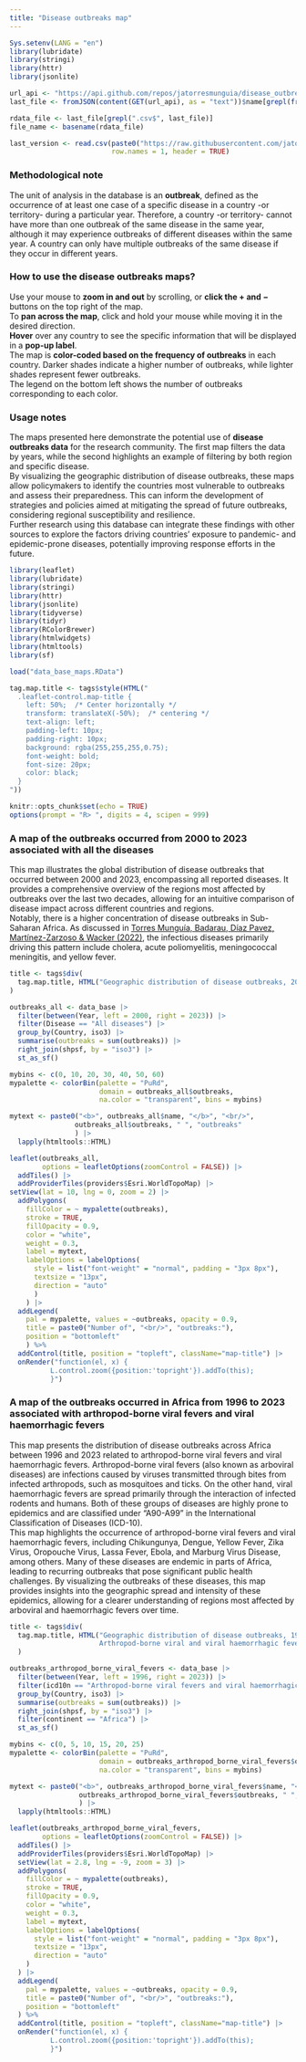 ---
title: "Disease outbreaks map"
---

```{r load_data, include=FALSE, message=FALSE, warning=FALSE}

Sys.setenv(LANG = "en")
library(lubridate)
library(stringi)
library(httr)
library(jsonlite)

url_api <- "https://api.github.com/repos/jatorresmunguia/disease_outbreak_news/contents/Last%20update"
last_file <- fromJSON(content(GET(url_api), as = "text"))$name[grepl(fromJSON(content(GET(url_api), as = "text"))$name, pattern = paste0("^outbreaks"))]

rdata_file <- last_file[grepl(".csv$", last_file)]
file_name <- basename(rdata_file)

last_version <- read.csv(paste0("https://raw.githubusercontent.com/jatorresmunguia/disease_outbreak_news/refs/heads/main/Last%20update", "/", rdata_file),
                         row.names = 1, header = TRUE)

```

::: {.callout-important appearance="simple" collapse="true"}
### Methodological note
The unit of analysis in the database is an **outbreak**, defined as the occurrence of at least one case of a specific disease in a country -or territory- during a particular year. Therefore, a country -or territory- cannot have more than one outbreak of the same disease in the same year, although it may experience outbreaks of different diseases within the same year. A country can only have multiple outbreaks of the same disease if they occur in different years.
:::

::: {.callout-caution appearance="simple" collapse="true"}
### How to use the disease outbreaks maps?
Use your mouse to **zoom in and out** by scrolling, or **click the + and −** buttons on the top right of the map.<br>
To **pan across the map**, click and hold your mouse while moving it in the desired direction.<br>
**Hover** over any country to see the specific information that will be displayed in a **pop-up label**.<br>
The map is **color-coded based on the frequency of outbreaks** in each country. Darker shades indicate a higher number of outbreaks, while lighter shades represent fewer outbreaks.<br>
The legend on the bottom left shows the number of outbreaks corresponding to each color.
:::

::: {.callout-tip appearance="simple" collapse="true"}
### Usage notes
The maps presented here demonstrate the potential use of **disease outbreaks data** for the research community. The first map filters the data by years, while the second highlights an example of filtering by both region and specific disease. <br> 
By visualizing the geographic distribution of disease outbreaks, these maps allow policymakers to identify the countries most vulnerable to outbreaks and assess their preparedness. This can inform the development of strategies and policies aimed at mitigating the spread of future outbreaks, considering regional susceptibility and resilience. <br> 
Further research using this database can integrate these findings with other sources to explore the factors driving countries' exposure to pandemic- and epidemic-prone diseases, potentially improving response efforts in the future.
:::

```{r map_outbreaks_config, include=FALSE, message=FALSE, warning=FALSE, echo=FALSE}
library(leaflet)
library(lubridate)
library(stringi)
library(httr)
library(jsonlite)
library(tidyverse)
library(tidyr)
library(RColorBrewer)
library(htmlwidgets)
library(htmltools)
library(sf)

load("data_base_maps.RData")

tag.map.title <- tags$style(HTML("
  .leaflet-control.map-title { 
    left: 50%;  /* Center horizontally */
    transform: translateX(-50%);  /* centering */
    text-align: left;
    padding-left: 10px; 
    padding-right: 10px; 
    background: rgba(255,255,255,0.75);
    font-weight: bold;
    font-size: 20px;
    color: black;
  }
"))

knitr::opts_chunk$set(echo = TRUE)
options(prompt = "R> ", digits = 4, scipen = 999)

```

### A map of the outbreaks occurred from 2000 to 2023 associated with all the diseases
This map illustrates the global distribution of disease outbreaks that occurred between 2000 and 2023, encompassing all reported diseases. It provides a comprehensive overview of the regions most affected by outbreaks over the last two decades, allowing for an intuitive comparison of disease impact across different countries and regions. <br>
Notably, there is a higher concentration of disease outbreaks in Sub-Saharan Africa. As discussed in <a href="https://doi.org/10.1038/s41597-022-01797-2" target="_blank">Torres Munguía, Badarau, Díaz Pavez, Martínez-Zarzoso & Wacker (2022)</a>, the infectious diseases primarily driving this pattern include cholera, acute poliomyelitis, meningococcal meningitis, and yellow fever.
```{r map_outbreaks_all, include=TRUE, message=FALSE, warning=FALSE, echo=FALSE}

title <- tags$div(
  tag.map.title, HTML("Geographic distribution of disease outbreaks, 2000-2023")
)

outbreaks_all <- data_base |> 
  filter(between(Year, left = 2000, right = 2023)) |>
  filter(Disease == "All diseases") |>
  group_by(Country, iso3) |>
  summarise(outbreaks = sum(outbreaks)) |>
  right_join(shpsf, by = "iso3") |>
  st_as_sf() 

mybins <- c(0, 10, 20, 30, 40, 50, 60)
mypalette <- colorBin(palette = "PuRd", 
                      domain = outbreaks_all$outbreaks,
                      na.color = "transparent", bins = mybins)

mytext <- paste0("<b>", outbreaks_all$name, "</b>", "<br/>",
                outbreaks_all$outbreaks, " ", "outbreaks"
                ) |>
  lapply(htmltools::HTML)

leaflet(outbreaks_all,
        options = leafletOptions(zoomControl = FALSE)) |>
  addTiles() |> 
  addProviderTiles(providers$Esri.WorldTopoMap) |>
setView(lat = 10, lng = 0, zoom = 2) |>
  addPolygons(
    fillColor = ~ mypalette(outbreaks),
    stroke = TRUE,
    fillOpacity = 0.9,
    color = "white",
    weight = 0.3,
    label = mytext,
    labelOptions = labelOptions(
      style = list("font-weight" = "normal", padding = "3px 8px"),
      textsize = "13px",
      direction = "auto"
      )
    ) |>
  addLegend(
    pal = mypalette, values = ~outbreaks, opacity = 0.9,
    title = paste0("Number of", "<br/>", "outbreaks:"),
    position = "bottomleft"
    ) %>%
  addControl(title, position = "topleft", className="map-title") |>
  onRender("function(el, x) {
          L.control.zoom({position:'topright'}).addTo(this);
          }")

```

### A map of the outbreaks occurred in Africa from 1996 to 2023 associated with arthropod-borne viral fevers and viral haemorrhagic fevers
This map presents the distribution of disease outbreaks across Africa between 1996 and 2023 related to arthropod-borne viral fevers and viral haemorrhagic fevers. Arthropod-borne viral fevers (also known as arboviral diseases) are infections caused by viruses transmitted through bites from infected arthropods, such as mosquitoes and ticks. On the other hand, viral haemorrhagic fevers are spread primarily through the interaction of infected rodents and humans. Both of these groups of diseases are highly prone to epidemics and are classified under "A90-A99" in the International Classification of Diseases (ICD-10). <br>
This map highlights the occurrence of arthropod-borne viral fevers and viral haemorrhagic fevers, including Chikungunya, Dengue, Yellow Fever, Zika Virus, Oropouche Virus, Lassa Fever, Ebola, and Marburg Virus Disease, among others. Many of these diseases are endemic in parts of Africa, leading to recurring outbreaks that pose significant public health challenges. By visualizing the outbreaks of these diseases, this map provides insights into the geographic spread and intensity of these epidemics, allowing for a clearer understanding of regions most affected by arboviral and haemorrhagic fevers over time.
```{r map_outbreaks_viral_fevers, include=TRUE, message=FALSE, warning=FALSE, echo=FALSE}

title <- tags$div(
  tag.map.title, HTML("Geographic distribution of disease outbreaks, 1996-2023 <br> 
                      Arthropod-borne viral and viral haemorrhagic fevers in Africa")
  )

outbreaks_arthropod_borne_viral_fevers <- data_base |> 
  filter(between(Year, left = 1996, right = 2023)) |>
  filter(icd10n == "Arthropod-borne viral fevers and viral haemorrhagic fevers") |>
  group_by(Country, iso3) |>
  summarise(outbreaks = sum(outbreaks)) |>
  right_join(shpsf, by = "iso3") |>
  filter(continent == "Africa") |>
  st_as_sf() 

mybins <- c(0, 5, 10, 15, 20, 25)
mypalette <- colorBin(palette = "PuRd", 
                      domain = outbreaks_arthropod_borne_viral_fevers$outbreaks,
                      na.color = "transparent", bins = mybins)

mytext <- paste0("<b>", outbreaks_arthropod_borne_viral_fevers$name, "</b>", "<br/>",
                 outbreaks_arthropod_borne_viral_fevers$outbreaks, " ", "outbreaks"
                 ) |>
  lapply(htmltools::HTML)

leaflet(outbreaks_arthropod_borne_viral_fevers,
        options = leafletOptions(zoomControl = FALSE)) |>
  addTiles() |> 
  addProviderTiles(providers$Esri.WorldTopoMap) |>
  setView(lat = 2.8, lng = -9, zoom = 3) |>
  addPolygons(
    fillColor = ~ mypalette(outbreaks),
    stroke = TRUE,
    fillOpacity = 0.9,
    color = "white",
    weight = 0.3,
    label = mytext,
    labelOptions = labelOptions(
      style = list("font-weight" = "normal", padding = "3px 8px"),
      textsize = "13px",
      direction = "auto"
    )
  ) |>
  addLegend(
    pal = mypalette, values = ~outbreaks, opacity = 0.9,
    title = paste0("Number of", "<br/>", "outbreaks:"),
    position = "bottomleft"
  ) %>%
  addControl(title, position = "topleft", className="map-title") |>
  onRender("function(el, x) {
          L.control.zoom({position:'topright'}).addTo(this);
          }")

```

